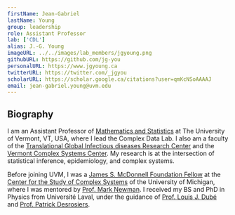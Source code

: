 ```yaml
---
firstName: Jean-Gabriel
lastName: Young
group: leadership
role: Assistant Professor
lab: ['CDL']
alias: J.-G. Young
imageURL: ../../images/lab_members/jgyoung.png
githubURL: https://github.com/jg-you
personalURL: https://www.jgyoung.ca
twitterURL: https://twitter.com/_jgyou
scholarURL: https://scholar.google.ca/citations?user=qmKcNSoAAAAJ
email: jean-gabriel.young@uvm.edu
---
```


## Biography 

I am an Assistant Professor of [Mathematics and Statistics](https://www.uvm.edu/cems/mathstat) at The University of Vermont, VT, USA, where I lead the Complex Data Lab.
I also am a faculty of the [Translational Global Infectious diseases Research Center](https://www.med.uvm.edu/tgircobre/home) and the [Vermont Complex Systems Center](https://vermontcomplexsystems.org/).
My research is at the intersection of statistical inference, epidemiology, and complex systems.

Before joining UVM, I was a [James S. McDonnell Foundation Fellow](https://www.jsmf.org/apply/fellowship/) at the [Center for the Study of Complex Systems](http://lsa.umich.edu/cscs/) of the University of Michigan, where I was mentored by [Prof. Mark Newman](http://www-personal.umich.edu/~mejn/).
I received my BS and PhD in Physics from  Université Laval, under the guidance of [Prof. Louis J. Dubé](http://www.dynamica.phy.ulaval.ca) and [Prof. Patrick Desrosiers](https://scholar.google.ca/citations?user=YAqE0O0AAAAJ&hl=en). 
